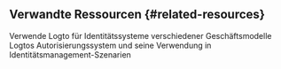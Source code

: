 ## Verwandte Ressourcen \{#related-resources}

<Url href="https://blog.logto.io/use-logto-for-various-identity-systems">
  Verwende Logto für Identitätssysteme verschiedener Geschäftsmodelle
</Url>
<Url href="https://blog.logto.io/logto-authorization-system-and-its-use">
  Logtos Autorisierungssystem und seine Verwendung in Identitätsmanagement-Szenarien
</Url>
